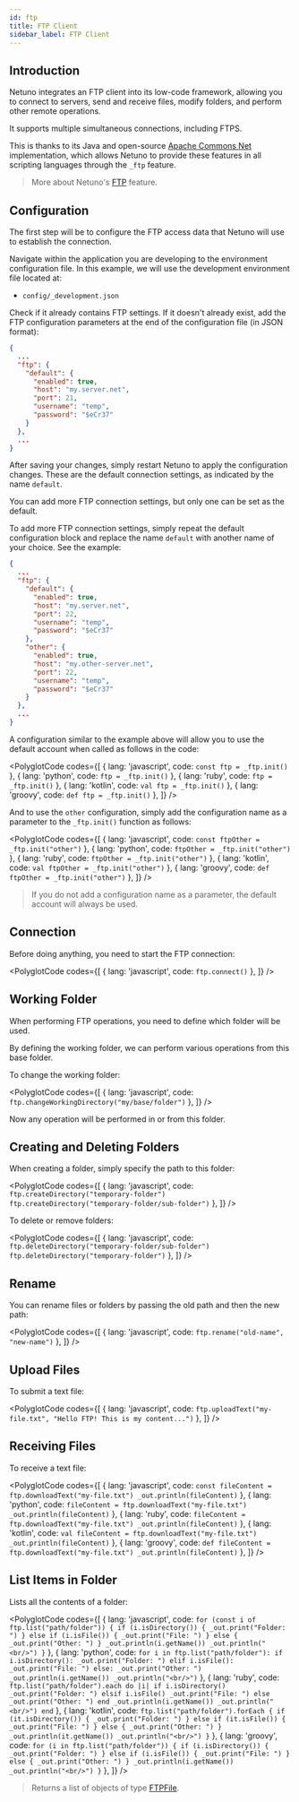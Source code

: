 ```yaml
---
id: ftp
title: FTP Client
sidebar_label: FTP Client
---
```



## Introduction

Netuno integrates an FTP client into its low-code framework, allowing you to connect to servers, send and receive
files, modify folders, and perform other remote operations.

It supports multiple simultaneous connections, including FTPS.

This is thanks to its Java and open-source [Apache Commons Net](https://github.com/apache/commons-net)
implementation, which allows Netuno to provide these features in all scripting languages through the `_ftp`
feature.

> More about Netuno's [FTP](/docs/library/resources/ftp) feature.

## Configuration

The first step will be to configure the FTP access data that Netuno will use to establish the connection.

Navigate within the application you are developing to the environment configuration file. In this example,
we will use the development environment file located at:

- `config/_development.json`

Check if it already contains FTP settings. If it doesn't already exist, add the FTP configuration parameters at
the end of the configuration file (in JSON format):

```json title="config/_development.json"
{
  ...
  "ftp": {
    "default": {
      "enabled": true,
      "host": "my.server.net",
      "port": 21,
      "username": "temp",
      "password": "$eCr37"
    }
  },
  ...
}
```

After saving your changes, simply restart Netuno to apply the configuration changes. These are the default
connection settings, as indicated by the name `default`.

You can add more FTP connection settings, but only one can be set as the default.

To add more FTP connection settings, simply repeat the default configuration block and replace the name `default`
with another name of your choice. See the example:

```json title="config/_development.json"
{
  ...
  "ftp": {
    "default": {
      "enabled": true,
      "host": "my.server.net",
      "port": 22,
      "username": "temp",
      "password": "$eCr37"
    },
    "other": {
      "enabled": true,
      "host": "my.other-server.net",
      "port": 22,
      "username": "temp",
      "password": "$eCr37"
    }
  },
  ...
}
```

A configuration similar to the example above will allow you to use the default account when called as follows
in the code:

<PolyglotCode
    codes={[
        {
            lang: 'javascript',
            code: `
                const ftp = _ftp.init()
            `
        },
        {
            lang: 'python',
            code: `
                ftp = _ftp.init()
            `
        },
        {
            lang: 'ruby',
            code: `
                ftp = _ftp.init()
            `
        },
        {
            lang: 'kotlin',
            code: `
                val ftp = _ftp.init()
            `
        },
        {
            lang: 'groovy',
            code: `
                def ftp = _ftp.init()
            `
        },
    ]}
/>

And to use the `other` configuration, simply add the configuration name as a parameter to the `_ftp.init()`
function as follows:

<PolyglotCode
    codes={[
        {
            lang: 'javascript',
            code: `
                const ftpOther = _ftp.init("other")
            `
        },
        {
            lang: 'python',
            code: `
                ftpOther = _ftp.init("other")
            `
        },
        {
            lang: 'ruby',
            code: `
                ftpOther = _ftp.init("other")
            `
        },
        {
            lang: 'kotlin',
            code: `
                val ftpOther = _ftp.init("other")
            `
        },
        {
            lang: 'groovy',
            code: `
                def ftpOther = _ftp.init("other")
            `
        },
    ]}
/>

> If you do not add a configuration name as a parameter, the default account will always be used.

## Connection

Before doing anything, you need to start the FTP connection:

<PolyglotCode
    codes={[
        {
            lang: 'javascript',
            code: `
                ftp.connect()
            `
        },
    ]}
/>

## Working Folder

When performing FTP operations, you need to define which folder will be used.

By defining the working folder, we can perform various operations from this base folder.

To change the working folder:

<PolyglotCode
    codes={[
        {
            lang: 'javascript',
            code: `
                ftp.changeWorkingDirectory("my/base/folder")
            `
        },
    ]}
/>

Now any operation will be performed in or from this folder.

## Creating and Deleting Folders

When creating a folder, simply specify the path to this folder:

<PolyglotCode
    codes={[
        {
            lang: 'javascript',
            code: `
                ftp.createDirectory("temporary-folder")
                ftp.createDirectory("temporary-folder/sub-folder")
            `
        },
    ]}
/>

To delete or remove folders:

<PolyglotCode
    codes={[
        {
            lang: 'javascript',
            code: `
                ftp.deleteDirectory("temporary-folder/sub-folder")
                ftp.deleteDirectory("temporary-folder")
            `
        },
    ]}
/>

## Rename

You can rename files or folders by passing the old path and then the new path:

<PolyglotCode
    codes={[
        {
            lang: 'javascript',
            code: `
                ftp.rename("old-name", "new-name")
            `
        },
    ]}
/>

## Upload Files

To submit a text file:

<PolyglotCode
    codes={[
        {
            lang: 'javascript',
            code: `
                ftp.uploadText("my-file.txt", "Hello FTP! This is my content...")
            `
        },
    ]}
/>

## Receiving Files

To receive a text file:

<PolyglotCode
    codes={[
        {
            lang: 'javascript',
            code: `
                const fileContent = ftp.downloadText("my-file.txt")
                _out.println(fileContent)
            `
        },
        {
            lang: 'python',
            code: `
                fileContent = ftp.downloadText("my-file.txt")
                _out.println(fileContent)
            `
        },
        {
            lang: 'ruby',
            code: `
                fileContent = ftp.downloadText("my-file.txt")
                _out.println(fileContent)
            `
        },
        {
            lang: 'kotlin',
            code: `
                val fileContent = ftp.downloadText("my-file.txt")
                _out.println(fileContent)
            `
        },
        {
            lang: 'groovy',
            code: `
                def fileContent = ftp.downloadText("my-file.txt")
                _out.println(fileContent)
            `
        },
    ]}
/>

## List Items in Folder

Lists all the contents of a folder:

<PolyglotCode
    codes={[
        {
            lang: 'javascript',
            code: `
                for (const i of ftp.list("path/folder")) {
                    if (i.isDirectory()) {
                        _out.print("Folder: ")
                    } else if (i.isFile()) {
                        _out.print("File: ")
                    } else {
                        _out.print("Other: ")
                    }
                    _out.println(i.getName())
                    _out.println("<br/>")
                }
            `
        },
        {
            lang: 'python',
            code: `
                for i in ftp.list("path/folder"):
                    if i.isDirectory():
                        _out.print("Folder: ")
                    elif i.isFile():
                        _out.print("File: ")
                    else:
                        _out.print("Other: ")
                    _out.println(i.getName())
                    _out.println("<br/>")
            `
        },
        {
            lang: 'ruby',
            code: `
                ftp.list("path/folder").each do |i|
                    if i.isDirectory()
                        _out.print("Folder: ")
                    elsif i.isFile()
                        _out.print("File: ")
                    else
                        _out.print("Other: ")
                    end
                    _out.println(i.getName())
                    _out.println("<br/>")
                end
            `
        },
        {
            lang: 'kotlin',
            code: `
                ftp.list("path/folder").forEach {
                    if (it.isDirectory()) {
                        _out.print("Folder: ")
                    } else if (it.isFile()) {
                        _out.print("File: ")
                    } else {
                        _out.print("Other: ")
                    }
                    _out.println(it.getName())
                    _out.println("<br/>")
                }
            `
        },
        {
            lang: 'groovy',
            code: `
                for (i in ftp.list("path/folder")) {
                    if (i.isDirectory()) {
                        _out.print("Folder: ")
                    } else if (i.isFile()) {
                        _out.print("File: ")
                    } else {
                        _out.print("Other: ")
                    }
                    _out.println(i.getName())
                    _out.println("<br/>")
                }
            `
        },
    ]}
/>

> Returns a list of objects of type [FTPFile](/docs/library/objects/FTPFile).
